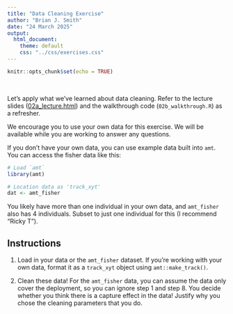 ```yaml
---
title: "Data Cleaning Exercise"
author: "Brian J. Smith"
date: "24 March 2025"
output: 
  html_document:
    theme: default
    css: "../css/exercises.css"
---
```


```r
knitr::opts_chunk$set(echo = TRUE)
```

<br>

Let's apply what we've learned about data cleaning. Refer to the lecture slides (<a href="02a_lecture.html" target="_blank" rel="noopener noreferrer">02a_lecture.html</a>) and the walkthrough code (`02b_walkthrough.R`) as a refresher.

We encourage you to use your own data for this exercise. We will be available while you are working to answer any questions.

If you don't have your own data, you can use example data built into `amt`. You can access the fisher data like this:

```r
# Load `amt`
library(amt)

# Location data as 'track_xyt'
dat <- amt_fisher

```

You likely have more than one individual in your own data, and `amt_fisher` also has 4 individuals. Subset to just one individual for this (I recommend "Ricky T").

## Instructions

1. Load in your data or the `amt_fisher` dataset. If you're working with your own data, format it as a `track_xyt` object using `amt::make_track()`.
  
2. Clean these data! For the `amt_fisher` data, you can assume the data only cover the deployment, so you can ignore step 1 and step 8. You decide whether you think there is a capture effect in the data! Justify why you chose the cleaning parameters that you do.